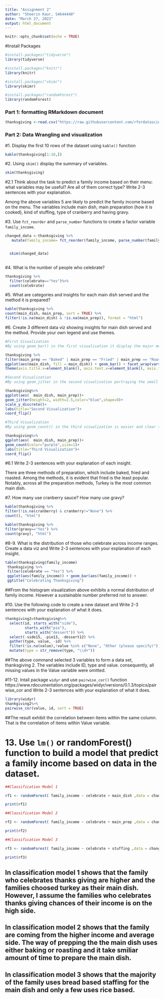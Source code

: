 ```yaml
---
title: "Assignment 2"
author: "Sheerin Kaur, S4644440"
date: "March 27, 2022"
output: html_document
---
```


```r
knitr::opts_chunk$set(echo = TRUE)
```



#Install Packages

```r
#install.packages("tidyverse")
library(tidyverse)

#install.packages("knitr")
library(knitr)

#install.packages("skimr")
library(skimr)

#install.packages("randomForest")
library(randomForest)
```

### Part 1: formatting RMarkdown document 

```r
thanksgiving <-read.csv("https://raw.githubusercontent.com/rfordatascience/tidytuesday/master/data/2018/2018-11-20/thanksgiving_meals.csv")

```
### Part 2: Data Wrangling and visualization

#1. Display the first 10 rows of the dataset using `kable()` function

```r
kable(thanksgiving[1:10,])
```

#2. Using `skim()` display the summary of variables. 

```r
skim(thanksgiving)
```

#2.1 Think about the task to predict a family income based on their menu: what variables may be useful? Are all of them correct type? Write 2-3 sentences with your explanation.

Among the above variables 5 are likely to predict the family income based on the menu. The variables include main dish, main preparation (how it is cooked), kind of stuffing, type of cranberry and having gravy.


#3. Use `fct_reorder` and `parse_number` functions to create a factor variable `family_income`.

```r
changed_data <-thanksgiving %>%
   mutate(family_income= fct_reorder(family_income, parse_number(family_income)))


  skim(changed_data)
  
```

#4. What is the number of people who celebrate? 
```r
thanksgiving %>%
  filter(celebrate=="Yes")%>%
  count(celebrate)
```

#5. What are categories and insights for each main dish served and the method it is prepared? 

```r
kable(thanksgiving %>%
count(main_dish, main_prep, sort = TRUE) %>%
filter(!is.na(main_dish) & !is.na(main_prep)), format = "html")
```

#6. Create 3 different data viz showing insights for main dish served and the method. Provide your own legend and use themes.


```r
#First Visualization
#By using geom_bar() in the first visualisation it display the major meal offered with the technique of prepration, whether baked,roasted or etc.

thanksgiving %>%
filter(main_prep == "Baked" | main_prep == "Fried" | main_prep == "Roasted") %>%
ggplot(aes(main_dish, fill = main_dish)) + geom_bar() + facet_wrap(vars(main_prep)) +
theme(axis.title.x=element_blank(), axis.text.x=element_blank(), axis.ticks.x=element_blank())
```

```r
#Second Visualization
#By using geom_jitter in the second visualisation portraying the small blue checker box where the variables overlap, although it does not provide a clear picture.

thanksgiving%>%
ggplot(aes(  main_dish, main_prep))+
geom_jitter(height=2, width=2.5,color="blue",shape=0)+
scale_y_discrete()+
labs(title="Second Visualization")+
coord_flip()

```

```r
#Third Visualization
#By using geom_count() in the third visualization is easier and clear to understand. The purple dots represent the dish preparation procedure.

thanksgiving%>%
ggplot(aes(  main_dish, main_prep))+
geom_count(color="purple",size=1)+
labs(title="Third Visualization")+
coord_flip()

```

#6.1 Write 2-3 sentences with your explanation of each insight.

There are three methods of preparation, which include baked, fried and roasted. Among the methods, it is evident that fried is the least popular. Notably, across all the preparation methods, Turkey is the most common main dish.

#7. How many use cranberry sauce? How many use gravy? 

```r
kable(thanksgiving %>%
filter(!is.na(cranberry) & cranberry!="None") %>%
count(), "html")

kable(thanksgiving %>%
filter(gravy=="Yes") %>%
count(gravy), "html")
```

#8-9. What is the distribution of those who celebrate across income ranges. Create a data viz and Write 2-3 sentences with your explanation of each insight. 

```r
table(thanksgiving$family_income)
 thanksgiving %>%
 filter(celebrate == "Yes") %>%
 ggplot(aes(family_income)) + geom_bar(aes(family_income)) +
 ggtitle("Celebrating Thanksgiving")
```

##From the histogram visualization above exhibits a normal distribution of family income. However a sustainable number preferred not to answer.

#10. Use the following code to create a new dataset and Write 2-3 sentences with your explanation of what it does.

```r
thankgiving2=thanksgiving%>%
  select(id, starts_with("side"),
         starts_with("pie"),
         starts_with("dessert")) %>%
  select(-side15, -pie13, -dessert12) %>%
  gather(type, value, -id) %>%
  filter(!is.na(value),!value %in% c("None", "Other (please specify)")) %>%
  mutate(type = str_remove(type, "\\d+"))
```

##The above command selected 3 variables to form a data set, thanksgiving 2. The variables include ID, type and value. consequently, all missing values in the Value variable were omitted.

#11-12. Intall package `widyr` and use `pairwise_cor()` function https://www.rdocumentation.org/packages/widyr/versions/0.1.3/topics/pairwise_cor and Write 2-3 sentences with your explanation of what it does. 

```r
library(widyr)
thankgiving2%>%
pairwise_cor(value, id, sort = TRUE)
```

##The result exhibit the correlation between items within the same column. That is the correlation of items within Value variable.

# 13. Use `lm()` or randomForest() function to build a model that predict a family income based on data in the dataset.

```r
##Classification Model 1

rf1 <- randomForest( family_income ~ celebrate + main_dish ,data = changed_data, na.action = na.omit)

print(rf1)

##Classification Model 2

rf2 <- randomForest( family_income ~ celebrate + main_prep ,data = changed_data, na.action = na.omit)

print(rf2)

##Classification Model 3

rf3 <- randomForest( family_income ~ celebrate + stuffing ,data = changed_data, na.action = na.omit)

print(rf3)

```

## In classification model 1 shows that the family who celebrates thanks giving are higher and the families choosed turkey as their main dish. However, I assume the families who celebrates thanks giving chances of their income is on the high side.

## In classification model 2 shows that the family are coming from the higher income and average side. The way of prepping the the main dish uses either baking or roasting and it take smiliar amount of time to prepare the main dish.

## In classification model 3 shows that the majority of the family uses bread based staffing for the main dish and only a few uses rice based.

